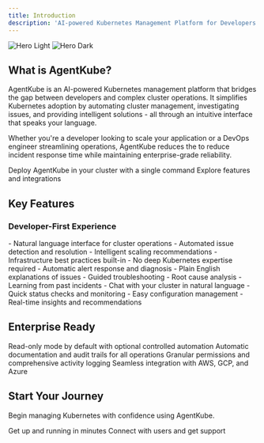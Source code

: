 ```yaml
---
title: Introduction
description: 'AI-powered Kubernetes Management Platform for Developers and DevOps Teams'
---
```


<img
  className="block dark:hidden"
  src="/images/hero-light.svg"
  alt="Hero Light"
/>
<img
  className="hidden dark:block"
  src="/images/hero-dark.svg"
  alt="Hero Dark"
/>

## What is AgentKube?

AgentKube is an AI-powered Kubernetes management platform that bridges the gap between developers and complex cluster operations. It simplifies Kubernetes adoption by automating cluster management, investigating issues, and providing intelligent solutions - all through an intuitive interface that speaks your language.

Whether you're a developer looking to scale your application or a DevOps engineer streamlining operations, AgentKube reduces the to reduce incident response time while maintaining enterprise-grade reliability.

<CardGroup cols={2}>
  <Card
    title="Quick Installation"
    icon="rocket"
    href="/quickstart"
  >
    Deploy AgentKube in your cluster with a single command
  </Card>
  <Card
    title="Documentation"
    icon="book-open"
    href="/docs/getting-started"
  >
    Explore features and integrations
  </Card>
</CardGroup>

## Key Features

### Developer-First Experience
<AccordionGroup>
  <Accordion icon="wand-magic-sparkles" title="Simplified Cluster Management">
    - Natural language interface for cluster operations
    - Automated issue detection and resolution
    - Intelligent scaling recommendations
    - Infrastructure best practices built-in
    - No deep Kubernetes expertise required
  </Accordion>
  <Accordion icon="magnifying-glass" title="Smart Investigation">
    - Automatic alert response and diagnosis
    - Plain English explanations of issues
    - Guided troubleshooting
    - Root cause analysis
    - Learning from past incidents
  </Accordion>
  <Accordion icon="messages" title="Interactive Cluster Interface">
    - Chat with your cluster in natural language
    - Quick status checks and monitoring
    - Easy configuration management
    - Real-time insights and recommendations
  </Accordion>
</AccordionGroup>

## Enterprise Ready

<CardGroup cols={2}>
  <Card
    title="Safe & Secure"
    icon="shield-check"
  >
    Read-only mode by default with optional controlled automation
  </Card>
  <Card
    title="Compliance Built-in"
    icon="file-certificate"
  >
    Automatic documentation and audit trails for all operations
  </Card>
  <Card
    title="Role-Based Access"
    icon="lock"
  >
    Granular permissions and comprehensive activity logging
  </Card>
  <Card
    title="Multi-Cloud"
    icon="cloud"
  >
    Seamless integration with AWS, GCP, and Azure
  </Card>
</CardGroup>

## Start Your Journey

Begin managing Kubernetes with confidence using AgentKube.

<CardGroup cols={2}>
  <Card
    title="Quick Start"
    icon="square-terminal"
    href="/quickstart"
  >
    Get up and running in minutes
  </Card>
  <Card
    title="Join Community"
    icon="discord"
    href="/community"
  >
    Connect with users and get support
  </Card>
</CardGroup>